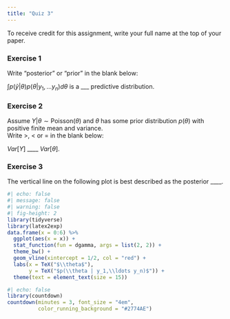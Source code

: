 ```yaml
---
title: "Quiz 3"
---
```


To receive credit for this assignment, write your full name at the top of your paper.

### Exercise 1

Write "posterior" or "prior" in the blank below:

$\int p(\tilde{y}|\theta) p(\theta | y_1,\ldots y_n)d\theta$ is a ___ predictive distribution.

### Exercise 2

Assume $Y | \theta \sim \text{Poisson}(\theta)$ and $\theta$ has some prior distribution $p(\theta)$ with positive finite mean and variance.  
Write $>$, $<$ or $=$ in the blank below:

$Var[Y]$ ____ $Var[\theta]$.

### Exercise 3

The vertical line on the following plot is best described as the posterior ____. 

```r
#| echo: false
#| message: false
#| warning: false
#| fig-height: 2
library(tidyverse) 
library(latex2exp)
data.frame(x = 0:6) %>%
  ggplot(aes(x = x)) +
  stat_function(fun = dgamma, args = list(2, 2)) +
  theme_bw() +
  geom_vline(xintercept = 1/2, col = "red") +
  labs(x = TeX("$\\theta$"), 
       y = TeX("$p(\\theta | y_1,\\ldots y_n)$")) +
  theme(text = element_text(size = 15))
```



<!-- `TRUE` or `FALSE` -->

<!-- Monte Carlo integration error scales $\mathcal{O}(\frac{1}{\sqrt{N}})$ where $N$ is the number of independent samples from the posterior. -->


```r
#| echo: false
library(countdown)
countdown(minutes = 3, font_size = "4em",
          color_running_background = "#2774AE")
```

